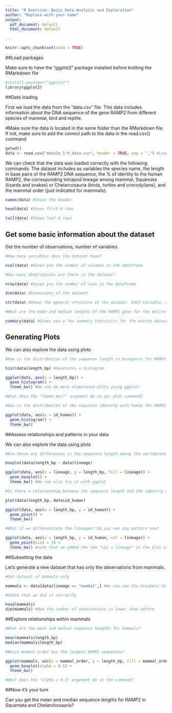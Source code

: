 ```yaml
---
title: "R Exercise: Basic Data Analysis and Exploration"
author: "Replace with your name"
output:
  pdf_document: default
  html_document: default

---
```


```r
knitr::opts_chunk$set(echo = TRUE)
```

##Load packages

Make sure to have the "ggplot2" package installed before knitting the RMarkdown file

```r

#install.packages("ggplot2")
library(ggplot2)

```

##Data loading

First we load the data from the "data.csv" file. This data includes information about the DNA sequence of the gene RAMP2 from different species of mammal, bird and reptile.

#Make sure the data is located in the same folder than the RMarkdown file. If not, make sure to add the correct path to the data in the read.csv() command

```r
getwd()
data <- read.csv("module_1-9_data.csv", header = TRUE, sep = ",") #Load the data. The header argument indicates that the first row of the file is a header with the variable names. The sep argument indicates that the file is separated by commas

```
We can check that the data was loaded correctly with the following commands. The dataset includes as variables the species name, the length in base pairs of the RAMP2 DNA sequence, the % of identity to the human RAMP2, the corresponding tetrapod lineage among mammal, Squamata (lizards and snakes) or Chelarcosauria (birds, turtles and crocodylians), and the mammal order (just indicated for mammals).

```r

names(data) #Shows the header

head(data) #Shows first 6 rows

tail(data) #Shows last 6 rows


```


## Get some basic information about the dataset

Get the number of observations, number of variables

```r

#How many variables does the dataset have?

ncol(data) #Gives you the number of columns in the dataframe

#How many observations are there in the dataset?

nrow(data) #Gives you the number of rows in the dataframe

dim(data) #Dimensions of the dataset

str(data) #Shows the general structure of the dataset. Each variable, and what type of variable it is (e.g. character, integer, numeric, etc)

#What are the mean and median lengths of the RAMP2 gene for the entire dataset?

summary(data) #Gives you a few summary statistics for the entire dataset


```



## Generating Plots

We can also explore the data using plots

```r

#How is the distribution of the sequence length in basepairs for RAMP2 across vertebrates?

hist(data$length_bp) #Generates a histogram

ggplot(data, aes(x = length_bp)) +
  geom_histogram() +
  theme_bw() #We can do more elaborated plots using ggplot!

#What does the "theme_bw()" argument do in our plot command?

#How is the distribution of the sequence identity with human for RAMP2 across vertebrates?

ggplot(data, aes(x = id_human)) +
  geom_histogram() +
  theme_bw() 

```

##Assess relationships and patterns in your data

We can also explore the data using plots

```r

#Are there any differences in the sequence length among the vertebrate lineages?

boxplot(data$length_bp ~ data$lineage)

ggplot(data, aes(x = lineage, y = length_bp, fill = lineage)) +
  geom_boxplot() +
  theme_bw() #We can also try it with ggplot

#Is there a relationship between the sequence length and the identity with the human RAMP2 gene sequence?

plot(data$length_bp, data$id_human)

ggplot(data, aes(x = length_bp, y = id_human)) +
  geom_point() +
  theme_bw() 

#What if we differentiate the lineages? Do you see any pattern now?

ggplot(data, aes(x = length_bp, y = id_human, col = lineage)) +
  geom_point(size = 3) +
  theme_bw() #note that we added the tem "col = lineage" in the plot command

```

##Subsetting the data

Let's generate a new dataset that has only the observations from mammals.

```r

#Get dataset of mammals only

mammals <- data[data$lineage == "mammal",] #We can use the brackets to get subsets of the data based on logical conditions

#Check that we did it correctly

head(mammals)
dim(mammals) #Now the number of observations is lower than before

```

##Explore relationships within mammals

```r

#What are the mean and median sequence lengths for mammals?

mean(mammals$length_bp)
median(mammals$length_bp)

#Which mammal order has the longest RAMP2 sequences?

ggplot(mammals, aes(x = mammal_order, y = length_bp, fill = mammal_order)) +
  geom_boxplot(alpha = 0.5) +
  theme_bw()

#What does the "alpha = 0.5" argument do in the command?

```


##Now it's your turn

Can you get the mean and median sequence lengths for RAMP2 in Squamata and Chelarchosauria?

```r


```